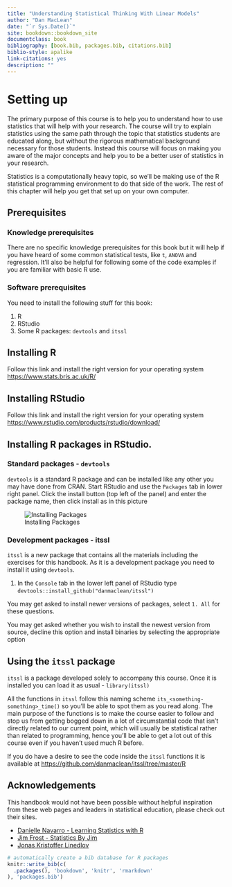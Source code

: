 ```yaml
--- 
title: "Understanding Statistical Thinking With Linear Models"
author: "Dan MacLean"
date: "`r Sys.Date()`"
site: bookdown::bookdown_site
documentclass: book
bibliography: [book.bib, packages.bib, citations.bib]
biblio-style: apalike
link-citations: yes
description: ""
---
```


# Setting up

The primary purpose of this course is to help you to understand how to use statistics that will help with your research. The course will try to explain statistics using the same path through the topic that statistics students are educated along, but without the rigorous mathematical background necessary for those students. Instead this course will focus on making you aware of the major concepts and help you to be a better user of statistics in your research.

Statistics is a computationally heavy topic, so we'll be making use of the R statistical programming environment to do that side of the work. The rest of this chapter will help you get that set up on your own computer.

## Prerequisites

### Knowledge prerequisites

There are no specific knowledge prerequisites for this book but it will help if you have heard of some common statistical tests, like `t`, `ANOVA` and regression. It'll also be helpful for following some of the code examples if you are familiar with basic R use.


### Software prerequisites

You need to install the following stuff for this book: 

 1. R
 2. RStudio
 3. Some R packages: `devtools` and `itssl`
 

## Installing R

Follow this link and install the right version for your operating system [https://www.stats.bris.ac.uk/R/](https://www.stats.bris.ac.uk/R/)

## Installing RStudio

Follow this link and install the right version for your operating system [https://www.rstudio.com/products/rstudio/download/](https://www.rstudio.com/products/rstudio/download/)

## Installing R packages in RStudio.
### Standard packages - `devtools`

`devtools` is a standard R package and can be installed like any other you may have done from CRAN. Start RStudio and use the `Packages` tab in lower right panel. Click the install button (top left of the panel) and enter the package name, then click install as in this picture

![Installing Packages](fig/package_install.png)

### Development packages - itssl

`itssl` is a new package that contains all the materials including the exercises for this handbook. As it is a development package you need to install it using `devtools`.

  1. In the `Console` tab in the lower left panel of RStudio type `devtools::install_github("danmaclean/itssl")`
  
You may get asked to install newer versions of packages, select `1. All` for these questions.

You may get asked whether you wish to install the newest version from source, decline this option and install binaries by selecting the appropriate option

## Using the `itssl` package

`itssl` is a package developed solely to accompany this course. Once it is installed you can load it as usual - `library(itssl)`

All the functions in `itssl` follow this naming scheme `its_<something-something>_time()` so you'll be able to spot them as you read along. The main purpose of the functions is to make the course easier to follow and stop us from getting bogged down in a lot of circumstantial code that isn't directly related to our current point, which will usually be statistical rather than related to programming, hence you'll be able to get a lot out of this course even if you haven't used much R before. 

If you do have a desire to see the code inside the `itssl` functions it is available at [https://github.com/danmaclean/itssl/tree/master/R](https://github.com/danmaclean/itssl/tree/master/R)

## Acknowledgements

This handbook would not have been possible without helpful inspiration from these web pages and leaders in statistical education, please check out their sites.

 * [Danielle Navarro - Learning Statistics with R](https://learningstatisticswithr.com/)
 * [Jim Frost - Statistics By Jim](https://statisticsbyjim.com/)
 * [Jonas Kristoffer Linedlov](https://lindeloev.github.io/tests-as-linear/)

```r
# automatically create a bib database for R packages
knitr::write_bib(c(
  .packages(), 'bookdown', 'knitr', 'rmarkdown'
), 'packages.bib')
```
